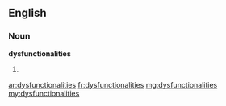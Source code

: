 ==English==

===Noun===
'''dysfunctionalities'''

# {{plural of|[[dysfunctionality]]}}

[[ar:dysfunctionalities]]
[[fr:dysfunctionalities]]
[[mg:dysfunctionalities]]
[[my:dysfunctionalities]]